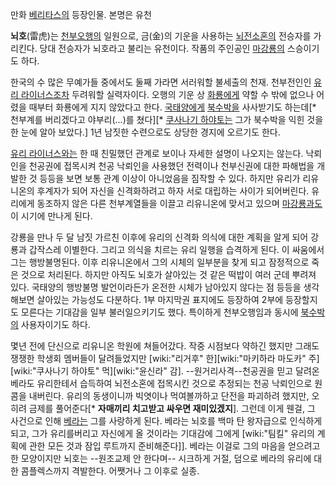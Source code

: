 만화 [[베리타스]]의 등장인물. 본명은 유천

'''뇌호'''(雷虎)는 [[천부오행]]의 일원으로, 금(金)의 기운을 사용하는 [[뇌전소혼]]의 전승자를 가리킨다. 당대 전승자가 뇌호라고 불리는 유천이다. 작품의 주인공인 [[마강룡]]의 스승이기도 하다.

한국의 수 많은 무예가들 중에서도 둘째 가라면 서러워할 불세출의 천재. 천부전인인 [[유리 라이너스]]조차 두려워할 실력자이다. 오행의 기운 상 [[화룡]]에게 약할 수 밖에 없으나 어렸을 때부터 화룡에게 지지 않았다고 한다. [[국태양]]에게 [[북수박]]을 사사받기도 하는데[* 천부계를 버리겠다고 야부리(...)를 쳤다][* [[쿠사나기 하야토]]는 그가 북수박을 익힌 것을 한 눈에 알아 보았다.] 1년 남짓한 수련으로도 상당한 경지에 오르기도 한다.

[[유리 라이너스]]와는 한 때 친밀했던 관계로 보이나 자세한 설명이 나오지는 않는다.  낙뢰인을 천공권에 접목시켜 천공 낙뢰인을 사용했던 전력이나 천부신권에 대한 파해법을 개발한 것 등등을 보면 보통 관계 이상이 아니었음을 짐작할 수 있다. 하지만 유리가 리유니온의 후계자가 되어 자신을 신격화하려고 하자 서로 대립하는 사이가 되어버린다. 유리에게 동조하지 않은 다른 천부계열들을 이끌고 리유니온에 맞서고 있으며 [[마강룡]]과도 이 시기에 만나게 된다.

강룡을 만나 두 달 남짓 가르친 이후에 유리의 신격화 의식에 대한 계획을 알게 되어 강룡과 갑작스레 이별한다. 그리고 의식을 치르는 유리 일행을 습격하게 된다. 이 싸움에서 그는 행방불명된다. 이후 리유니온에서 그의 시체의 일부분을 찾게 되고 잠정적으로 죽은 것으로 처리된다. 하지만 아직도 뇌호가 살아있는 것 같은 떡밥이 여러 군데 뿌려져 있다. 국태양의 행방불명 발언이라든가 온전한 시체가 남아있지 않다는 점 등등을 생각해보면 살아있는 가능성도 다분하다. 1부 마지막권 표지에도 등장하여 2부에 등장할지도 모른다는 기대감을 일부 불러일으키기도 했다. 특이하게 천부오행임과 동시에 [[북수박]]의 사용자이기도 하다.

몇년 전에 단신으로 리유니온 학원에 쳐들어갔다. 작중 시점보다 약하긴 했지만 그래도 쟁쟁한 학생회 멤버들이 달려들었지만 [wiki:"리거후" 한][wiki:"마키하라 마도카" 주][wiki:"쿠사나기 하야토" 먹][wiki:"윤신라" 감]. --원거리사격--천공권을 믿고 달려온 베라도 유리한테서 습득하여 뇌전소혼에 접목시킨 것으로 추정되는 천공 낙뢰인으로 원콤을 내버린다. 유리의 동생이니까 빅엿이나 먹여볼까하고 단전을 파괴하려 했지만, 오히려 금제를 풀어준다[* '''자매끼리 치고받고 싸우면 재미있겠지''']. 그런데 이게 웬걸, 그 사건으로 인해 [[베라]]는 그를 사랑하게 된다. 베라는 뇌호를 백마 탄 왕자급으로 인식하게 되고, 그가 유리를버리고 자신에게 올 것이라는 기대감에 그에게 [wiki:"팀킬" 유리의 계획에 관한 모든 것과 잠입 루트까지 준비해준다]]. 베라는 이걸로 그의 마음을 얻으려고 한 모양이지만 뇌호는 --원조교제 안 한다며-- 시크하게 거절, 덤으로 베라의 유리에 대한 콤플렉스까지 격발한다. 어쨋거나 그 이후로 실종.

